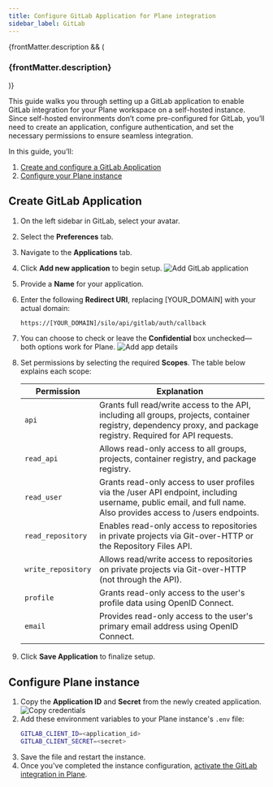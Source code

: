 ```yaml
---
title: Configure GitLab Application for Plane integration
sidebar_label: GitLab
---
```


{frontMatter.description && (

<h3 className="description">{frontMatter.description}</h3>
)}

This guide walks you through setting up a GitLab application to enable GitLab
integration for your Plane workspace on a self-hosted instance. Since self-hosted
environments don’t come pre-configured for GitLab, you’ll need to create an
application, configure authentication, and set the necessary permissions to ensure
seamless integration.

In this guide, you’ll:

1. [Create and configure a GitLab Application](#create-gitlab-application)
2. [Configure your Plane instance](#configure-plane-instance)

## Create GitLab Application

1. On the left sidebar in GitLab, select your avatar.
2. Select the **Preferences** tab.
3. Navigate to the **Applications** tab.
4. Click **Add new application** to begin setup.
   ![Add GitLab application](/images/integrations/gitlab/add-gitlab-application.webp)
5. Provide a **Name** for your application.
6. Enter the following **Redirect URI**, replacing [YOUR_DOMAIN] with your actual domain:
   ```bash
   https://[YOUR_DOMAIN]/silo/api/gitlab/auth/callback
   ```
7. You can choose to check or leave the **Confidential** box unchecked—both options work for Plane.
   ![Add app details](/images/integrations/gitlab/add-app-details.webp)
8. Set permissions by selecting the required **Scopes**. The table below explains each scope:

   | Permission         | Explanation                                                                                                                                                      |
   | ------------------ | ---------------------------------------------------------------------------------------------------------------------------------------------------------------- |
   | `api`              | Grants full read/write access to the API, including all groups, projects, container registry, dependency proxy, and package registry. Required for API requests. |
   | `read_api`         | Allows read-only access to all groups, projects, container registry, and package registry.                                                                       |
   | `read_user`        | Grants read-only access to user profiles via the /user API endpoint, including username, public email, and full name. Also provides access to /users endpoints.  |
   | `read_repository`  | Enables read-only access to repositories in private projects via Git-over-HTTP or the Repository Files API.                                                      |
   | `write_repository` | Allows read/write access to repositories on private projects via Git-over-HTTP (not through the API).                                                            |
   | `profile`          | Grants read-only access to the user's profile data using OpenID Connect.                                                                                         |
   | `email`            | Provides read-only access to the user's primary email address using OpenID Connect.                                                                              |

9. Click **Save Application** to finalize setup.

## Configure Plane instance

1. Copy the **Application ID** and **Secret** from the newly created application.
   ![Copy credentials](/images/integrations/gitlab/copy-credentials.webp)
2. Add these environment variables to your Plane instance's `.env` file:
   ```bash
   GITLAB_CLIENT_ID=<application_id>
   GITLAB_CLIENT_SECRET=<secret>
   ```
3. Save the file and restart the instance.
4. Once you've completed the instance configuration, [activate the GitLab integration in Plane](https://docs.plane.so/integrations/gitlab).
